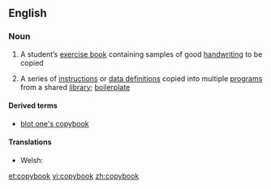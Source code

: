 ==English==

===Noun===
{{wikipedia}}
{{en-noun}}

# A student’s [[exercise book]] containing samples of good [[handwriting]] to be copied
# {{computing}} A series of [[instruction]]s or [[data definition]]s copied into multiple [[program]]s from a shared [[library]]; [[boilerplate]]

====Derived terms====
*[[blot one's copybook]]

====Translations====
{{trans-top|student's exercise book}}
* Welsh: {{t-|cy|copi|m|xs=Welsh}}
{{trans-mid}}
{{trans-bottom}}

[[et:copybook]]
[[vi:copybook]]
[[zh:copybook]]